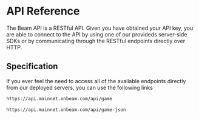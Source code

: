 # API Reference

The Beam API is a RESTful API. Given you have obtained your API key, you are able to connect to the API by using one of our provideds server-side SDKs or by communicating through the RESTful endpoints directly over HTTP.

## Specification

If you ever feel the need to access all of the available endpoints directly from our deployed servers, you can use the following links

````md filename="Swagger UI"
https://api.mainnet.onbeam.com/api/game
````

````md filename="OpenAPI specification"
https://api.mainnet.onbeam.com/api/game-json
````
